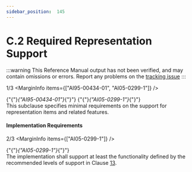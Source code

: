 ```yaml
---
sidebar_position:  145
---
```


# C.2 Required Representation Support

:::warning
This Reference Manual output has not been verified,
and may contain omissions or errors.
Report any problems on the [tracking issue](https://github.com/ada-lang-io/ada-lang-io/issues/20)
:::


<MarginText>1/3</MarginText>
<MarginInfo items={["AI95-00434-01", "AI05-0299-1"]} /><p>{"{"}<em>{"AI95-00434-01"}</em>{"}"} {"{"}<em>{"AI05-0299-1"}</em>{"}"} <br />This subclause specifies minimal requirements on the support for representation items and related features. <br /></p>


#### Implementation Requirements

<MarginText>2/3</MarginText>
<MarginInfo items={["AI05-0299-1"]} /><p>{"{"}<em>{"AI05-0299-1"}</em>{"}"} <br />The implementation shall support at least the functionality defined by the recommended levels of support in Clause <a href="../AA-13/">13</a>. <br /></p>

